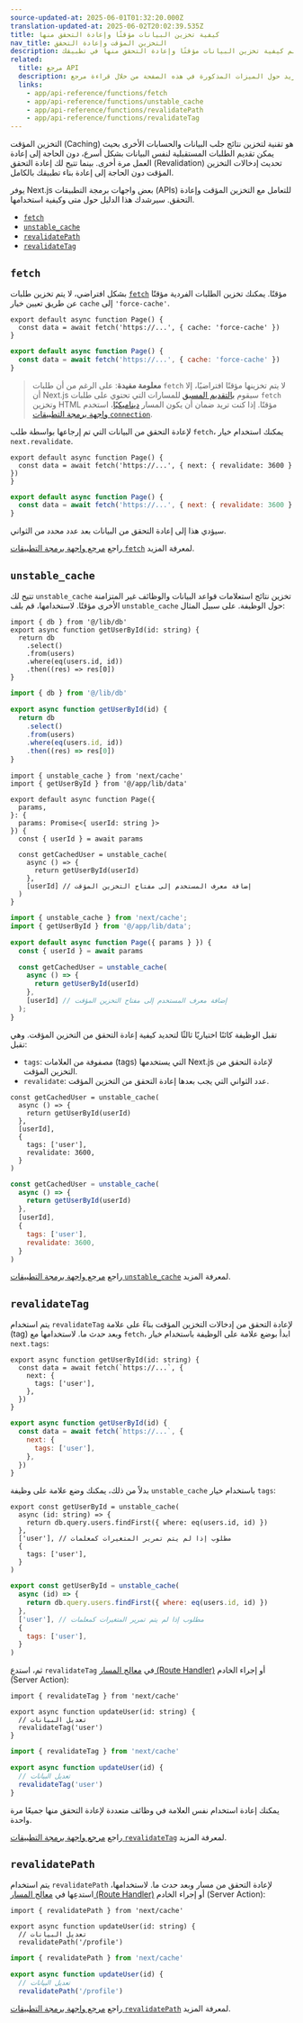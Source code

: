 ```yaml
---
source-updated-at: 2025-06-01T01:32:20.000Z
translation-updated-at: 2025-06-02T20:02:39.535Z
title: كيفية تخزين البيانات مؤقتًا وإعادة التحقق منها
nav_title: التخزين المؤقت وإعادة التحقق
description: تعلم كيفية تخزين البيانات مؤقتًا وإعادة التحقق منها في تطبيقك.
related:
  title: مرجع API
  description: تعرف على المزيد حول الميزات المذكورة في هذه الصفحة من خلال قراءة مرجع API.
  links:
    - app/api-reference/functions/fetch
    - app/api-reference/functions/unstable_cache
    - app/api-reference/functions/revalidatePath
    - app/api-reference/functions/revalidateTag
---
```


التخزين المؤقت (Caching) هو تقنية لتخزين نتائج جلب البيانات والحسابات الأخرى بحيث يمكن تقديم الطلبات المستقبلية لنفس البيانات بشكل أسرع، دون الحاجة إلى إعادة العمل مرة أخرى. بينما تتيح لك إعادة التحقق (Revalidation) تحديث إدخالات التخزين المؤقت دون الحاجة إلى إعادة بناء تطبيقك بالكامل.

يوفر Next.js بعض واجهات برمجة التطبيقات (APIs) للتعامل مع التخزين المؤقت وإعادة التحقق. سيرشدك هذا الدليل حول متى وكيفية استخدامها.

- [`fetch`](#fetch)
- [`unstable_cache`](#unstable_cache)
- [`revalidatePath`](#revalidatepath)
- [`revalidateTag`](#revalidatetag)

## `fetch`

بشكل افتراضي، لا يتم تخزين طلبات [`fetch`](/docs/app/api-reference/functions/fetch) مؤقتًا. يمكنك تخزين الطلبات الفردية مؤقتًا عن طريق تعيين خيار `cache` إلى `'force-cache'`.

```tsx filename="app/page.tsx" switcher
export default async function Page() {
  const data = await fetch('https://...', { cache: 'force-cache' })
}
```

```jsx filename="app/page.jsx" switcher
export default async function Page() {
  const data = await fetch('https://...', { cache: 'force-cache' })
}
```

> **معلومة مفيدة**: على الرغم من أن طلبات `fetch` لا يتم تخزينها مؤقتًا افتراضيًا، إلا أن Next.js سيقوم [بالتقديم المسبق](/docs/app/getting-started/partial-prerendering#static-rendering) للمسارات التي تحتوي على طلبات `fetch` وتخزين HTML مؤقتًا. إذا كنت تريد ضمان أن يكون المسار [ديناميكيًا](/docs/app/getting-started/partial-prerendering#dynamic-rendering)، استخدم [واجهة برمجة التطبيقات `connection`](/docs/app/api-reference/functions/connection).

لإعادة التحقق من البيانات التي تم إرجاعها بواسطة طلب `fetch`، يمكنك استخدام خيار `next.revalidate`.

```tsx filename="app/page.tsx" switcher
export default async function Page() {
  const data = await fetch('https://...', { next: { revalidate: 3600 } })
}
```

```jsx filename="app/page.jsx" switcher
export default async function Page() {
  const data = await fetch('https://...', { next: { revalidate: 3600 } })
}
```

سيؤدي هذا إلى إعادة التحقق من البيانات بعد عدد محدد من الثواني.

راجع [مرجع واجهة برمجة التطبيقات `fetch`](/docs/app/api-reference/functions/fetch) لمعرفة المزيد.

## `unstable_cache`

تتيح لك `unstable_cache` تخزين نتائج استعلامات قواعد البيانات والوظائف غير المتزامنة الأخرى مؤقتًا. لاستخدامها، قم بلف `unstable_cache` حول الوظيفة. على سبيل المثال:

```tsx filename="app/lib/data.ts swichter
import { db } from '@/lib/db'
export async function getUserById(id: string) {
  return db
    .select()
    .from(users)
    .where(eq(users.id, id))
    .then((res) => res[0])
}
```

```jsx filename="app/lib/data.js" switcher
import { db } from '@/lib/db'

export async function getUserById(id) {
  return db
    .select()
    .from(users)
    .where(eq(users.id, id))
    .then((res) => res[0])
}
```

```tsx filename="app/page.tsx" highlight={2,11,13} switcher
import { unstable_cache } from 'next/cache'
import { getUserById } from '@/app/lib/data'

export default async function Page({
  params,
}: {
  params: Promise<{ userId: string }>
}) {
  const { userId } = await params

  const getCachedUser = unstable_cache(
    async () => {
      return getUserById(userId)
    },
    [userId] // إضافة معرف المستخدم إلى مفتاح التخزين المؤقت
  )
}
```

```jsx filename="app/page.jsx" highlight={2,7,9} switcher
import { unstable_cache } from 'next/cache';
import { getUserById } from '@/app/lib/data';

export default async function Page({ params } }) {
  const { userId } = await params

  const getCachedUser = unstable_cache(
    async () => {
      return getUserById(userId)
    },
    [userId] // إضافة معرف المستخدم إلى مفتاح التخزين المؤقت
  );
}
```

تقبل الوظيفة كائنًا اختياريًا ثالثًا لتحديد كيفية إعادة التحقق من التخزين المؤقت. وهي تقبل:

- `tags`: مصفوفة من العلامات (tags) التي يستخدمها Next.js لإعادة التحقق من التخزين المؤقت.
- `revalidate`: عدد الثواني التي يجب بعدها إعادة التحقق من التخزين المؤقت.

```tsx filename="app/page.tsx" highlight={6-9} switcher
const getCachedUser = unstable_cache(
  async () => {
    return getUserById(userId)
  },
  [userId],
  {
    tags: ['user'],
    revalidate: 3600,
  }
)
```

```jsx filename="app/page.js" highlight={6-9} switcher
const getCachedUser = unstable_cache(
  async () => {
    return getUserById(userId)
  },
  [userId],
  {
    tags: ['user'],
    revalidate: 3600,
  }
)
```

راجع [مرجع واجهة برمجة التطبيقات `unstable_cache`](/docs/app/api-reference/functions/unstable_cache) لمعرفة المزيد.

## `revalidateTag`

يتم استخدام `revalidateTag` لإعادة التحقق من إدخالات التخزين المؤقت بناءً على علامة (tag) وبعد حدث ما. لاستخدامها مع `fetch`، ابدأ بوضع علامة على الوظيفة باستخدام خيار `next.tags`:

```tsx filename="app/lib/data.ts" highlight={3-5} switcher
export async function getUserById(id: string) {
  const data = await fetch(`https://...`, {
    next: {
      tags: ['user'],
    },
  })
}
```

```jsx filename="app/lib/data.js" highlight={3-5} switcher
export async function getUserById(id) {
  const data = await fetch(`https://...`, {
    next: {
      tags: ['user'],
    },
  })
}
```

بدلاً من ذلك، يمكنك وضع علامة على وظيفة `unstable_cache` باستخدام خيار `tags`:

```tsx filename="app/lib/data.ts" highlight={6-8} switcher
export const getUserById = unstable_cache(
  async (id: string) => {
    return db.query.users.findFirst({ where: eq(users.id, id) })
  },
  ['user'], // مطلوب إذا لم يتم تمرير المتغيرات كمعلمات
  {
    tags: ['user'],
  }
)
```

```jsx filename="app/lib/data.js" highlight={6-8} switcher
export const getUserById = unstable_cache(
  async (id) => {
    return db.query.users.findFirst({ where: eq(users.id, id) })
  },
  ['user'], // مطلوب إذا لم يتم تمرير المتغيرات كمعلمات
  {
    tags: ['user'],
  }
)
```

ثم، استدعِ `revalidateTag` في [معالج المسار (Route Handler)](/docs/app/api-reference/file-conventions/route) أو إجراء الخادم (Server Action):

```tsx filename="app/lib/actions.ts" highlight={1} switcher
import { revalidateTag } from 'next/cache'

export async function updateUser(id: string) {
  // تعديل البيانات
  revalidateTag('user')
}
```

```jsx filename="app/lib/actions.js" highlight={1} switcher
import { revalidateTag } from 'next/cache'

export async function updateUser(id) {
  // تعديل البيانات
  revalidateTag('user')
}
```

يمكنك إعادة استخدام نفس العلامة في وظائف متعددة لإعادة التحقق منها جميعًا مرة واحدة.

راجع [مرجع واجهة برمجة التطبيقات `revalidateTag`](/docs/app/api-reference/functions/revalidateTag) لمعرفة المزيد.

## `revalidatePath`

يتم استخدام `revalidatePath` لإعادة التحقق من مسار وبعد حدث ما. لاستخدامها، استدعِها في [معالج المسار (Route Handler)](/docs/app/api-reference/file-conventions/route) أو إجراء الخادم (Server Action):

```tsx filename="app/lib/actions.ts" highlight={1} switcher
import { revalidatePath } from 'next/cache'

export async function updateUser(id: string) {
  // تعديل البيانات
  revalidatePath('/profile')
```

```jsx filename="app/lib/actions.js" highlight={1} switcher
import { revalidatePath } from 'next/cache'

export async function updateUser(id) {
  // تعديل البيانات
  revalidatePath('/profile')
```

راجع [مرجع واجهة برمجة التطبيقات `revalidatePath`](/docs/app/api-reference/functions/revalidatePath) لمعرفة المزيد.